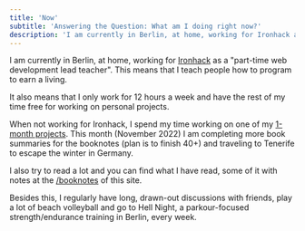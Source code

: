```yaml
---
title: 'Now'
subtitle: 'Answering the Question: What am I doing right now?'
description: 'I am currently in Berlin, at home, working for Ironhack as a "part-time web development lead teacher". This means that I teach people how to program to earn a living. It also means that I only work for 12 hours a week and have the rest of my time free for working on personal projects.'
---
```


I am currently in Berlin, at home, working for [Ironhack](https://ironhack.com) as
a "part-time web development lead teacher". This means that I teach people how to program to earn a living.

It also means that I only work for 12 hours a week and have the rest of my time free for working on personal projects. 

When not working for Ironhack, I spend my time working on one of my [1-month projects](/1-month-projects). This month (November 2022) I am completing more book summaries for the booknotes (plan is to finish 40+) and traveling to Tenerife to escape the winter in Germany. 

I also try to read a lot and you can find what I have read, some of it with notes at the [/booknotes](/booknotes) of this site.

Besides this, I regularly have long, drawn-out discussions with friends, play a lot of beach volleyball and go to Hell Night, a parkour-focused strength/endurance training in Berlin, every week. 
